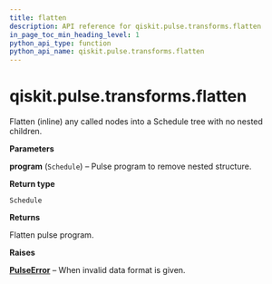 ```yaml
---
title: flatten
description: API reference for qiskit.pulse.transforms.flatten
in_page_toc_min_heading_level: 1
python_api_type: function
python_api_name: qiskit.pulse.transforms.flatten
---
```


# qiskit.pulse.transforms.flatten

<Function id="qiskit.pulse.transforms.flatten" name="flatten" isDedicatedPage={true} github="https://github.com/qiskit/qiskit/tree/stable/0.19/qiskit/pulse/transforms/canonicalization.py" signature="flatten(program)">
  Flatten (inline) any called nodes into a Schedule tree with no nested children.

  **Parameters**

  **program** (`Schedule`) – Pulse program to remove nested structure.

  **Return type**

  `Schedule`

  **Returns**

  Flatten pulse program.

  **Raises**

  [**PulseError**](pulse#qiskit.pulse.PulseError "qiskit.pulse.PulseError") – When invalid data format is given.
</Function>

